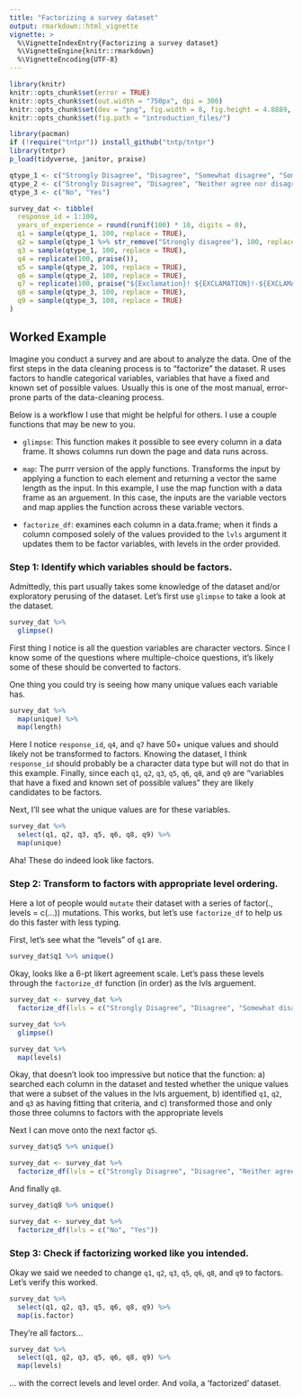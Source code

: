 ```yaml
---
title: "Factorizing a survey dataset"
output: rmarkdown::html_vignette
vignette: >
  %\VignetteIndexEntry{Factorizing a survey dataset}
  %\VignetteEngine{knitr::rmarkdown}
  %\VignetteEncoding{UTF-8}
---
```


```r
library(knitr)
knitr::opts_chunk$set(error = TRUE)
knitr::opts_chunk$set(out.width = "750px", dpi = 300)
knitr::opts_chunk$set(dev = "png", fig.width = 8, fig.height = 4.8889, dpi = 300)
knitr::opts_chunk$set(fig.path = "introduction_files/")
```

```r
library(pacman)
if (!require("tntpr")) install_github("tntp/tntpr")
library(tntpr)
p_load(tidyverse, janitor, praise)
```

```r
qtype_1 <- c("Strongly Disagree", "Disagree", "Somewhat disagree", "Somewhat agree", "Agree", "Strongly agree")
qtype_2 <- c("Strongly Disagree", "Disagree", "Neither agree nor disagree", "Agree", "Strongly agree")
qtype_3 <- c("No", "Yes")

survey_dat <- tibble(
  response_id = 1:100,
  years_of_experience = round(runif(100) * 10, digits = 0),
  q1 = sample(qtype_1, 100, replace = TRUE),
  q2 = sample(qtype_1 %>% str_remove("Strongly disagree"), 100, replace = TRUE),
  q3 = sample(qtype_1, 100, replace = TRUE),
  q4 = replicate(100, praise()),
  q5 = sample(qtype_2, 100, replace = TRUE),
  q6 = sample(qtype_2, 100, replace = TRUE),
  q7 = replicate(100, praise("${Exclamation}! ${EXCLAMATION}!-${EXCLAMATION}! This is just ${adjective}!")),
  q8 = sample(qtype_3, 100, replace = TRUE),
  q9 = sample(qtype_3, 100, replace = TRUE)
)
```

## Worked Example

Imagine you conduct a survey and are about to analyze the data. One of the first steps in the data cleaning process is to "factorize" the dataset. R uses factors to handle categorical variables, variables that have a fixed and known set of possible values. Usually this is one of the most manual, error-prone parts of the data-cleaning process.

Below is a workflow I use that might be helpful for others. I use a couple functions that may be new to you.

- `glimpse`: This function makes it possible to see every column in a data frame. It shows columns run down the page and data runs across.

- `map`: The purrr version of the apply functions. Transforms the input by applying a function to each element and returning a vector the same length as the input. In this example, I use the map function with a data frame as an arguement. In this case, the inputs are the variable vectors and map applies the function across these variable vectors.

- `factorize_df`: examines each column in a data.frame; when it finds a column composed solely of the values provided to the `lvls` argument it updates them to be factor variables, with levels in the order provided.

### Step 1: Identify which variables should be factors.

Admittedly, this part usually takes some knowledge of the dataset and/or exploratory perusing of the dataset. Let's first use `glimpse` to take a look at the dataset.

```r
survey_dat %>%
  glimpse()
```

First thing I notice is all the question variables are character vectors. Since I know some of the questions where multiple-choice questions, it's likely some of these should be converted to factors.

One thing you could try is seeing how many unique values each variable has. 

```r
survey_dat %>%
  map(unique) %>%
  map(length)
```

Here I notice `response_id`, `q4`, and `q7` have 50+ unique values and should likely not be transformed to factors. Knowing the dataset, I think `response_id` should probably be a character data type but will not do that in this example.  Finally, since each `q1`, `q2`, `q3`, `q5`, `q6`, `q8`, and `q9` are "variables that have a fixed and known set of possible values" they are likely candidates to be factors.

Next, I'll see what the unique values are for these variables.

```r
survey_dat %>%
  select(q1, q2, q3, q5, q6, q8, q9) %>%
  map(unique)
```

Aha! These do indeed look like factors.

### Step 2: Transform to factors with appropriate level ordering.

Here a lot of people would `mutate` their dataset with a series of factor(., levels = c(...)) mutations. This works, but let's use `factorize_df` to help us do this faster with less typing.

First, let's see what the "levels" of `q1` are.

```r
survey_dat$q1 %>% unique()
```

Okay, looks like a 6-pt likert agreement scale. Let's pass these levels through the `factorize_df` function (in order) as the lvls arguement.

```r
survey_dat <- survey_dat %>%
  factorize_df(lvls = c("Strongly Disagree", "Disagree", "Somewhat disagree", "Somewhat agree", "Agree", "Strongly agree"))

survey_dat %>%
  glimpse()

survey_dat %>%
  map(levels)
```

Okay, that doesn't look too impressive but notice that the function: 
  a) searched each column in the dataset and tested whether the unique values that were a subset of the values in the lvls arguement, 
  b) identified `q1`, `q2`, and `q3` as having fitting that criteria, and
  c) transformed those and only those three columns to factors with the appropriate levels

Next I can move onto the next factor `q5`.

```r
survey_dat$q5 %>% unique()
```

```r
survey_dat <- survey_dat %>%
  factorize_df(lvls = c("Strongly Disagree", "Disagree", "Neither agree nor disagree", "Agree", "Strongly agree"))
```

And finally `q8`.

```r
survey_dat$q8 %>% unique()
```

```r
survey_dat <- survey_dat %>%
  factorize_df(lvls = c("No", "Yes"))
```

### Step 3: Check if factorizing worked like you intended.

Okay we said we needed to change `q1`, `q2`, `q3`, `q5`, `q6`, `q8`, and `q9` to factors. Let's verify this worked.

```r
survey_dat %>%
  select(q1, q2, q3, q5, q6, q8, q9) %>%
  map(is.factor)
```

They're all factors...

```r
survey_dat %>%
  select(q1, q2, q3, q5, q6, q8, q9) %>%
  map(levels)
```

... with the correct levels and level order. And voila, a 'factorized' dataset.
